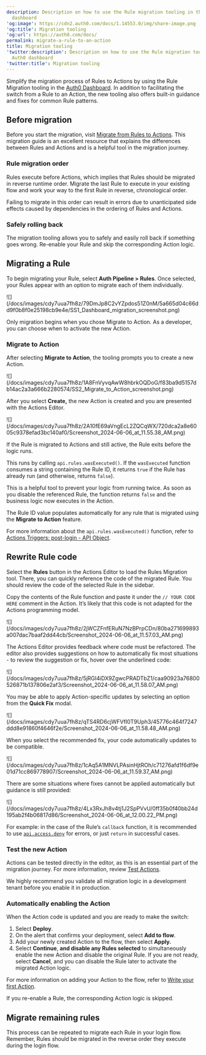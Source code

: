 ```yaml
---
description: Description on how to use the Rule migration tooling in the Auth0
  dashboard
'og:image': https://cdn2.auth0.com/docs/1.14553.0/img/share-image.png
'og:title': Migration tooling
'og:url': https://auth0.com/docs/
permalink: migrate-a-rule-to-an-action
title: Migration tooling
'twitter:description': Description on how to use the Rule migration tooling in the
  Auth0 dashboard
'twitter:title': Migration tooling
---
```

Simplify the migration process of Rules to Actions by using the Rule Migration tooling in the [Auth0 Dashboard](https://manage.auth0.com/). In addition to facilitating the switch from a Rule to an Action, the new tooling also offers built-in guidance and fixes for common Rule patterns.

## Before migration

Before you start the migration, visit [Migrate from Rules to Actions](/docs/customize/actions/migrate/migrate-from-rules-to-actions). This migration guide is an excellent resource that explains the differences between Rules and Actions and is a helpful tool in the migration journey.

### Rule migration order

Rules execute before Actions, which implies that Rules should be migrated in reverse runtime order. Migrate the last Rule to execute in your existing flow and work your way to the first Rule in reverse, chronological order.

Failing to migrate in this order can result in errors due to unanticipated side effects caused by dependencies in the ordering of Rules and Actions.

### Safely rolling back

The migration tooling allows you to safely and easily roll back if something goes wrong. Re-enable your Rule and skip the corresponding Action logic.

## Migrating a Rule

To begin migrating your Rule, select **Auth Pipeline > Rules**. Once selected, your Rules appear with an option to migrate each of them individually.

<Frame>![](/docs/images/cdy7uua7fh8z/79DmJp8C2vYZpdos51Z0nM/5a665d04c66dd9f0b8f0e25198cb9e4e/SS1_Dashboard_migration_screenshot.png)</Frame>

<Callout icon="file-lines" color="#0EA5E9" iconType="regular">

Only migration begins when you chose Migrate to Action. As a developer, you can choose when to activate the new Action.

</Callout>

### Migrate to Action

After selecting **Migrate to Action**, the tooling prompts you to create a new Action.

<Frame>![](/docs/images/cdy7uua7fh8z/1A8FnVyvqAwW8hbrkOQDoG/f83ba9d5157db14ac2a3a666b2280574/SS2_Migrate_to_Action_screenshot.png)</Frame>

After you select **Create,** the new Action is created and you are presented with the Actions Editor.

<Frame>![](/docs/images/cdy7uua7fh8z/2A10fE69aVngEcL2ZQCqWX/720dca2a8e6005c9378efad3bc140af0/Screenshot_2024-06-06_at_11.55.38_AM.png)</Frame>

If the Rule is migrated to Actions and still active, the Rule exits before the logic runs.

This runs by calling `api.rules.wasExecuted()`. If the `wasExecuted` function consumes a string containing the Rule ID, it returns `true` if the Rule has already run (and otherwise, returns `false`).

This is a helpful tool to prevent your logic from running twice. As soon as you disable the referenced Rule, the function returns `false` and the business logic now executes in the Action.

<Callout icon="file-lines" color="#0EA5E9" iconType="regular">

The Rule ID value populates automatically for any rule that is migrated using the **Migrate to Action** feature.

</Callout>

For more information about the `api.rules.wasExecuted()` function, refer to [Actions Triggers: post-login - API Object](/docs/customize/actions/explore-triggers/signup-and-login-triggers/login-trigger/post-login-api-object).

## Rewrite Rule code

Select the **Rules** button in the Actions Editor to load the Rules Migration tool. There, you can quickly reference the code of the migrated Rule. You should review the code of the selected Rule in the sidebar.

Copy the contents of the Rule function and paste it under the `// YOUR CODE HERE` comment in the Action. It’s likely that this code is not adapted for the Actions programming model.

<Frame>![](/docs/images/cdy7uua7fh8z/2jWCZFnfERuN7NzBPrpCDn/80ba271699893a007dac7baaf2dd44cb/Screenshot_2024-06-06_at_11.57.03_AM.png)</Frame>

The Actions Editor provides feedback where code must be refactored. The editor also provides suggestions on how to automatically fix most situations - to review the suggestion or fix, hover over the underlined code:

<Frame>![](/docs/images/cdy7uua7fh8z/5jRGI4iDX9ZgwcPRADTbZ1/caa90923a76800526871b137806e2af3/Screenshot_2024-06-06_at_11.58.07_AM.png)</Frame>

You may be able to apply Action-specific updates by selecting an option from the **Quick Fix** modal.

<Frame>![](/docs/images/cdy7uua7fh8z/qTS4RD6cjWFVfI0T9Uph3/45776c464f7247ddd8e91860f4646f2e/Screenshot_2024-06-06_at_11.58.48_AM.png)</Frame>

When you select the recommended fix, your code automatically updates to be compatible.

<Frame>![](/docs/images/cdy7uua7fh8z/1cAq5A1MNVLPAsinHjtROh/c71276afd1f6df9e01d71cc869778907/Screenshot_2024-06-06_at_11.59.37_AM.png)</Frame>

There are some situations where fixes cannot be applied automatically but guidance is still provided:

<Frame>![](/docs/images/cdy7uua7fh8z/4Lx3RxJh8v4tj1J2SpPVvU/0ff35b0f40bb24d195ab2f4b06817d86/Screenshot_2024-06-06_at_12.00.22_PM.png)</Frame>

For example: in the case of the Rule’s `callback` function, it is recommended to use [`api.access.deny`](/docs/customize/actions/explore-triggers/signup-and-login-triggers/pre-user-registration-trigger/pre-user-registration-api-object) for errors, or just `return` in successful cases.

### Test the new Action

Actions can be tested directly in the editor, as this is an essential part of the migration journey. For more information, review [Test Actions](/docs/customize/actions/test-actions).

<Warning>

We highly recommend you validate all migration logic in a development tenant before you enable it in production.

</Warning>

### Automatically enabling the Action

When the Action code is updated and you are ready to make the switch:

1. Select **Deploy**.
2. On the alert that confirms your deployment, select **Add to flow**.
3. Add your newly created Action to the flow, then select **Apply.**
4. Select **Continue**, **and disable any Rules selected** to simultaneously enable the new Action and disable the original Rule. If you are not ready, select **Cancel**, and you can disable the Rule later to activate the migrated Action logic.

For more information on adding your Action to the flow, refer to [Write your first Action](/docs/customize/actions/write-your-first-action).

<Callout icon="file-lines" color="#0EA5E9" iconType="regular">

If you re-enable a Rule, the corresponding Action logic is skipped.

</Callout>

## Migrate remaining rules

This process can be repeated to migrate each Rule in your login flow. Remember, Rules should be migrated in the reverse order they execute during the login flow.